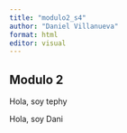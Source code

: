 ---
title: "modulo2_s4"
author: "Daniel Villanueva"
format: html
editor: visual
---

## Modulo 2

Hola, soy tephy

Hola, soy Dani
